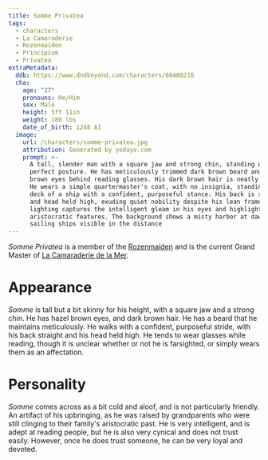 ```yaml
---
title: Somme Privatea
tags:
  - characters
  - La Camaraderie
  - Rozenmaiden
  - Principium
  - Privatea
extraMetadata:
  ddb: https://www.dndbeyond.com/characters/60488216
  cha:
    age: "27"
    pronouns: He/Him
    sex: Male
    height: 5ft 11in
    weight: 180 lbs
    date_of_birth: 1248 AI
  image:
    url: /characters/somme-privatea.jpg
    attribution: Generated by yodayo.com
    prompt: >-
      A tall, slender man with a square jaw and strong chin, standing with
      perfect posture. He has meticulously trimmed dark brown beard and hazel
      brown eyes behind reading glasses. His dark brown hair is neatly styled.
      He wears a simple quartermaster's coat, with no insignia, standing on the
      deck of a ship with a confident, purposeful stance. His back is straight
      and head held high, exuding quiet nobility despite his lean frame. The
      lighting captures the intelligent gleam in his eyes and highlights his
      aristocratic features. The background shows a misty harbor at dawn with
      sailing ships visible in the distance
---
```


<Stub />

*Somme Privatea* is a member of the
[Rozenmaiden](../organizations/rozenmaiden.mdx) and is the current Grand Master
of [La Camaraderie de la Mer](../organizations/la-camaraderie.mdx).

# Appearance

*Somme* is tall but a bit skinny for his height, with a square jaw and a strong
chin. He has hazel brown eyes, and dark brown hair. He has a beard that he
maintains meticulously. He walks with a confident, purposeful stride, with his
back straight and his head held high. He tends to wear glasses while reading,
though it is unclear whether or not he is farsighted, or simply wears them as an
affectation.

# Personality

*Somme* comes across as a bit cold and aloof, and is not particularly friendly.
An artifact of his upbringing, as he was raised by grandparents who were still
clinging to their family's aristocratic past. He is very intelligent, and is
adept at reading people, but he is also very cynical and does not trust easily.
However, once he does trust someone, he can be very loyal and devoted.
